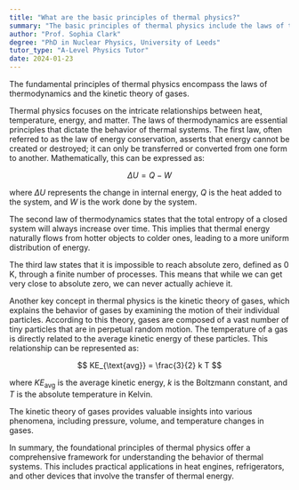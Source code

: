 ```yaml
---
title: "What are the basic principles of thermal physics?"
summary: "The basic principles of thermal physics include the laws of thermodynamics and the kinetic theory of gases."
author: "Prof. Sophia Clark"
degree: "PhD in Nuclear Physics, University of Leeds"
tutor_type: "A-Level Physics Tutor"
date: 2024-01-23
---
```


The fundamental principles of thermal physics encompass the laws of thermodynamics and the kinetic theory of gases.

Thermal physics focuses on the intricate relationships between heat, temperature, energy, and matter. The laws of thermodynamics are essential principles that dictate the behavior of thermal systems. The first law, often referred to as the law of energy conservation, asserts that energy cannot be created or destroyed; it can only be transferred or converted from one form to another. Mathematically, this can be expressed as:

$$
\Delta U = Q - W
$$

where $\Delta U$ represents the change in internal energy, $Q$ is the heat added to the system, and $W$ is the work done by the system. 

The second law of thermodynamics states that the total entropy of a closed system will always increase over time. This implies that thermal energy naturally flows from hotter objects to colder ones, leading to a more uniform distribution of energy. 

The third law states that it is impossible to reach absolute zero, defined as $0 \text{ K}$, through a finite number of processes. This means that while we can get very close to absolute zero, we can never actually achieve it.

Another key concept in thermal physics is the kinetic theory of gases, which explains the behavior of gases by examining the motion of their individual particles. According to this theory, gases are composed of a vast number of tiny particles that are in perpetual random motion. The temperature of a gas is directly related to the average kinetic energy of these particles. This relationship can be represented as:

$$
KE_{\text{avg}} = \frac{3}{2} k T
$$

where $KE_{\text{avg}}$ is the average kinetic energy, $k$ is the Boltzmann constant, and $T$ is the absolute temperature in Kelvin. 

The kinetic theory of gases provides valuable insights into various phenomena, including pressure, volume, and temperature changes in gases.

In summary, the foundational principles of thermal physics offer a comprehensive framework for understanding the behavior of thermal systems. This includes practical applications in heat engines, refrigerators, and other devices that involve the transfer of thermal energy.
    